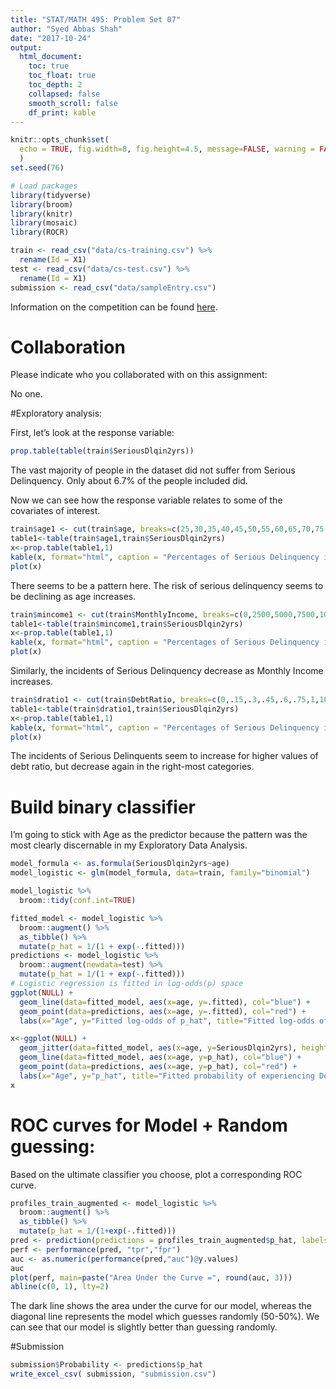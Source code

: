 ```yaml
---
title: "STAT/MATH 495: Problem Set 07"
author: "Syed Abbas Shah"
date: "2017-10-24"
output:
  html_document:
    toc: true
    toc_float: true
    toc_depth: 2
    collapsed: false
    smooth_scroll: false
    df_print: kable
---
```


```r
knitr::opts_chunk$set(
  echo = TRUE, fig.width=8, fig.height=4.5, message=FALSE, warning = FALSE
  )
set.seed(76)

# Load packages
library(tidyverse)
library(broom)
library(knitr)
library(mosaic)
library(ROCR)

train <- read_csv("data/cs-training.csv") %>% 
  rename(Id = X1)
test <- read_csv("data/cs-test.csv") %>% 
  rename(Id = X1)
submission <- read_csv("data/sampleEntry.csv")
```

Information on the competition can be found [here](https://www.kaggle.com/c/GiveMeSomeCredit/data).



# Collaboration

Please indicate who you collaborated with on this assignment: 

No one.

#Exploratory analysis:

First, let's look at the response variable:
```r
prop.table(table(train$SeriousDlqin2yrs))
```
The vast majority of people in the dataset did not suffer from Serious Delinquency. Only about 6.7% of the people included did.

Now we can see how the response variable relates to some of the covariates of interest.
```r
train$age1 <- cut(train$age, breaks=c(25,30,35,40,45,50,55,60,65,70,75,80,85,90,100 ))
table1<-table(train$age1,train$SeriousDlqin2yrs)
x<-prop.table(table1,1)
kable(x, format="html", caption = "Percentages of Serious Delinquency in different Age groups")
plot(x)
```
There seems to be a pattern here. The risk of serious delinquency seems to be declining as age increases. 



```r
train$mincome1 <- cut(train$MonthlyIncome, breaks=c(0,2500,5000,7500,10000,150000,100000,3100000))
table1<-table(train$mincome1,train$SeriousDlqin2yrs)
x<-prop.table(table1,1)
kable(x, format="html", caption = "Percentages of Serious Delinquency in different Income groups")
plot(x)
```
Similarly, the incidents of Serious Delinquency decrease as Monthly Income increases.


```r
train$dratio1 <- cut(train$DebtRatio, breaks=c(0,.15,.3,.45,.6,.75,1,100,350000))
table1<-table(train$dratio1,train$SeriousDlqin2yrs)
x<-prop.table(table1,1)
kable(x, format="html", caption = "Percentages of Serious Delinquency in different Age groups")
plot(x)
```

The incidents of Serious Delinquents seem to increase for higher values of debt ratio, but decrease again in the right-most categories.


# Build binary classifier

I'm going to stick with Age as the predictor because the pattern was the most clearly discernable in my Exploratory Data Analysis.


```r
model_formula <- as.formula(SeriousDlqin2yrs~age)
model_logistic <- glm(model_formula, data=train, family="binomial")

model_logistic %>% 
  broom::tidy(conf.int=TRUE)
```


```r
fitted_model <- model_logistic %>% 
  broom::augment() %>% 
  as_tibble() %>% 
  mutate(p_hat = 1/(1 + exp(-.fitted)))
predictions <- model_logistic %>% 
  broom::augment(newdata=test) %>% 
  mutate(p_hat = 1/(1 + exp(-.fitted)))
# Logistic regression is fitted in log-odds(p) space
ggplot(NULL) +
  geom_line(data=fitted_model, aes(x=age, y=.fitted), col="blue") +
  geom_point(data=predictions, aes(x=age, y=.fitted), col="red") +
  labs(x="Age", y="Fitted log-odds of p_hat", title="Fitted log-odds of probability of Having Serious Delinquency vs Age")
```



```r
x<-ggplot(NULL) +
  geom_jitter(data=fitted_model, aes(x=age, y=SeriousDlqin2yrs), height=0.1, alpha=0.05) +
  geom_line(data=fitted_model, aes(x=age, y=p_hat), col="blue") +
  geom_point(data=predictions, aes(x=age, y=p_hat), col="red") +
  labs(x="Age", y="p_hat", title="Fitted probability of experiencing Delinquency in 90 days  vs Age")
x 
```




# ROC curves for Model + Random guessing:

Based on the ultimate classifier you choose, plot a corresponding ROC curve.

```r
profiles_train_augmented <- model_logistic %>% 
  broom::augment() %>% 
  as_tibble() %>% 
  mutate(p_hat = 1/(1+exp(-.fitted)))
pred <- prediction(predictions = profiles_train_augmented$p_hat, labels = profiles_train_augmented$SeriousDlqin2yrs)
perf <- performance(pred, "tpr","fpr")
auc <- as.numeric(performance(pred,"auc")@y.values)
auc
plot(perf, main=paste("Area Under the Curve =", round(auc, 3)))
abline(c(0, 1), lty=2)
```


The dark line shows the area under the curve for our model, whereas the diagonal line represents the model which guesses randomly (50-50%). We can see that our model is slightly better than guessing randomly.



#Submission

```r
submission$Probability <- predictions$p_hat
write_excel_csv( submission, "submission.csv")
```

